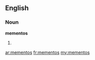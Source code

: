 ==English==

===Noun===
'''mementos'''

# {{plural of|[[memento]]}}

[[ar:mementos]]
[[fr:mementos]]
[[my:mementos]]